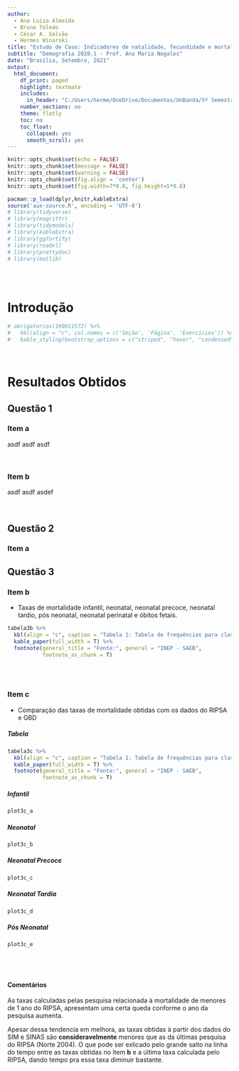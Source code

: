 ```yaml
---
author: 
  - Ana Luiza Almeida 
  - Bruno Toledo 
  - César A. Galvão 
  - Hermes Winarski
title: "Estudo de Caso: Indicadores de natalidade, fecundidade e mortalidade do Acre (2000-2020)"
subtitle: "Demografia 2020.1 - Prof. Ana Maria Nogales"
date: "Brasília, Setembro, 2021"
output:
  html_document:
    df_print: paged
    highlight: textmate
    includes:
      in_header: "C:/Users/herme/OneDrive/Documentos/UnBanda/5º Semestre/Demografia/Natalidade-Fecundidade-Mortalidade-Demog/imagens/banner.html"
    number_sections: no
    theme: flatly
    toc: no
    toc_float:
      collapsed: yes
      smooth_scroll: yes
---
```




<style type="text/css">
h1.title {
  font-size: 37px;
  font-family: "Times New Roman", Times, serif;
  text-align: center;
}
h3.subtitle {
  font-family: "Times New Roman", Times, serif;
  text-align: center;
}

h4.author { /* Header 4 - and the author and data headers use this too  */
  font-size: 18px;
  font-family: "Times New Roman", Times, serif;
  text-align: center;
}
h4.date { /* Header 4 - and the author and data headers use this too  */
  font-size: 18px;
  color: DarkBlue;
  font-family: "Times New Roman", Times, serif;
  text-align: center;
}
</style>

```r
knitr::opts_chunk$set(echo = FALSE)
knitr::opts_chunk$set(message = FALSE)
knitr::opts_chunk$set(warning = FALSE)
knitr::opts_chunk$set(fig.align = 'center')
knitr::opts_chunk$set(fig.width=7*0.8, fig.height=5*0.8)

pacman::p_load(dplyr,knitr,kableExtra)
source('aux-source.R', encoding = 'UTF-8')
# library(tidyverse)
# library(magrittr)
# library(tidymodels)
# library(kableExtra)
# library(ggfortify)
# library(readxl)
# library(prettydoc)
# library(matlib)
```

```r


```


<br>

# Introdução


```r
# obrigatorios(190011572) %>%
#   kbl(align = "c", col.names = c('Seção', 'Página', 'Exercícios')) %>%
#   kable_styling(bootstrap_options = c("striped", "hover", "condensed"), full_width = F, position = "center")
```

<br>

# Resultados Obtidos {.tabset}

## Questão 1 

### Item a

asdf
asdf
asdf


<br>

### Item b

asdf
asdf
asdef

<br>

## Questão 2

### Item a

## Questão 3

### Item **b**

- Taxas de mortalidade infantil, neonatal, neonatal precoce, neonatal tardio, pós neonatal, neonatal perinatal e óbitos fetais.

```r
tabela3b %>%
  kbl(align = "c", caption = "Tabela 1: Tabela de frequências para classes de notas de matemática", digits = 2) %>%
  kable_paper(full_width = T) %>%
  footnote(general_title = "Fonte:", general = "INEP - SAEB",
           footnote_as_chunk = T)
```


<br/><br/>

### Item **c**

- Comparação das taxas de mortalidade obtidas com os dados do RIPSA e GBD

#### {.tabset}

##### Tabela

```r
tabela3c %>%
  kbl(align = "c", caption = "Tabela 1: Tabela de frequências para classes de notas de matemática", digits = 2) %>%
  kable_paper(full_width = T) %>%
  footnote(general_title = "Fonte:", general = "INEP - SAEB",
           footnote_as_chunk = T)
```

##### Infantil

```r
plot3c_a

```

##### Neonatal

```r
plot3c_b
```

##### Neonatal Precoce

```r
plot3c_c
```

##### Neonatal Tardia

```r
plot3c_d
```

##### Pós Neonatal

```r
plot3c_e
```

#### <br/><br/>

#### Comentários

As taxas calculadas pelas pesquisa relacionada à mortalidade de menores de 1 ano do RIPSA, apresentam uma certa queda conforme o ano da pesquisa aumenta.

Apesar dessa tendencia em melhora, as taxas obtidas à partir dos dados do SIM e SINAS são **consideravelmente** menores que as da últimas pesquisa do RIPSA (Norte 2004). O que pode ser exlicado pelo grande salto na linha do tempo entre as taxas obtidas no item **b** e a última taxa calculada pelo RIPSA, dando tempo pra essa taxa diminuir bastante.

#### <br/><br/>
